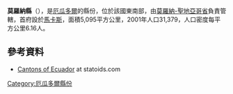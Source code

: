 '''莫羅納縣'''（{{lang-es|Cantón Morona}}），是[[厄瓜多爾|厄瓜多爾]]的縣份，位於該國東南部，由[[莫羅納-聖地亞哥省|莫羅納-聖地亞哥省]]負責管轄，首府設於[[馬卡斯|馬卡斯]]，面積5,095平方公里，2001年人口31,379，人口密度每平方公里6.16人。

==參考資料==
*[http://www.statoids.com/yec.html Cantons of Ecuador] {{Wayback|url=http://www.statoids.com/yec.html |date=20110628180130 }} at statoids.com

{{coord|2|18|S|78|07|W|type:adm2nd_source:itwiki|display=title}}

{{厄瓜多爾縣份}}

[[Category:厄瓜多爾縣份|Category:厄瓜多爾縣份]]


{{Ecuador-geo-stub}}